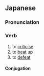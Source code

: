 ==Japanese==

===Pronunciation===
{{ja-pron|やっつける}}
{{ja-ojad}}

===Verb===
{{ja-verb|type=2}}

# to [[criticise]]
# to [[beat]] up
# to [[defeat]]

====Conjugation====
{{ja-ichi|やっつけ}}